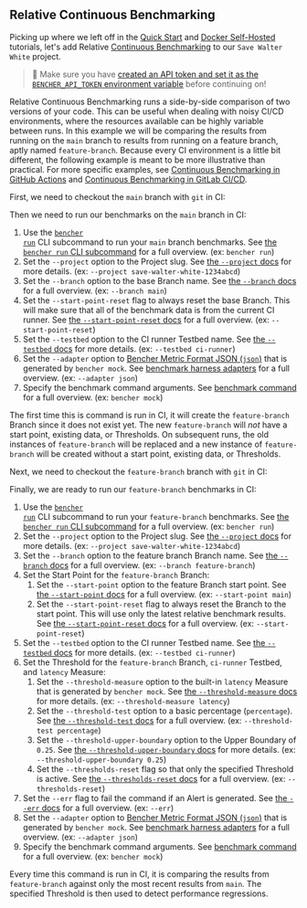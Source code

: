 
## Relative Continuous Benchmarking

Picking up where we left off in the
[Quick Start][quick start] and [Docker Self-Hosted][docker self-hosted] tutorials,
let's add Relative [Continuous Benchmarking][continuous benchmarking] to our `Save Walter White` project.

> 🐰 Make sure you have
> [created an API token and set it as the `BENCHER_API_TOKEN` environment variable][create an api token]
> before continuing on!

[quick start]: /docs/tutorial/quick-start/
[docker self-hosted]: /docs/tutorial/docker/
[continuous benchmarking]: /docs/explanation/continuous-benchmarking/
[create an api token]: /docs/tutorial/quick-start/#create-an-api-token

Relative Continuous Benchmarking runs a side-by-side comparison of two versions of your code.
This can be useful when dealing with noisy CI/CD environments,
where the resources available can be highly variable between runs.
In this example we will be comparing the results from running on the `main` branch
to results from running on a feature branch, aptly named `feature-branch`.
Because every CI environment is a little bit different,
the following example is meant to be more illustrative than practical.
For more specific examples, see [Continuous Benchmarking in GitHub Actions][github actions]
and [Continuous Benchmarking in GitLab CI/CD][gitlab ci/cd].

[github actions]: /docs/how-to/github-actions/
[gitlab ci/cd]: /docs/how-to/gitlab-ci-cd/

First, we need to checkout the `main` branch with `git` in CI:

<GitCheckoutMain />

Then we need to run our benchmarks on the `main` branch in CI:

<RunMainRelative />

1. Use the <code><a href="/docs/explanation/bencher-run/">bencher run</a></code> CLI subcommand
   to run your `main` branch benchmarks.
   See [the `bencher run` CLI subcommand][bencher run] for a full overview.
   (ex: `bencher run`)
2. Set the `--project` option to the Project slug.
   See [the `--project` docs][project option] for more details.
   (ex: `--project save-walter-white-1234abcd`)
3. Set the `--branch` option to the base Branch name.
   See [the `--branch` docs][branch option] for a full overview.
   (ex: `--branch main`)
4. Set the `--start-point-reset` flag to always reset the base Branch.
   This will make sure that all of the benchmark data is from the current CI runner.
   See [the `--start-point-reset` docs][start point reset] for a full overview.
   (ex: `--start-point-reset`)
5. Set the `--testbed` option to the CI runner Testbed name.
   See [the `--testbed` docs][testbed option] for more details.
   (ex: `--testbed ci-runner`)
6. Set the `--adapter` option to [Bencher Metric Format JSON (`json`)][bmf] that is generated by `bencher mock`.
   See [benchmark harness adapters][adapter json] for a full overview.
   (ex: `--adapter json`)
7.  Specify the benchmark command arguments.
    See [benchmark command][command argument] for a full overview.
    (ex: `bencher mock`)

The first time this is command is run in CI,
it will create the `feature-branch` Branch since it does not exist yet.
The new `feature-branch` will _not_ have a start point, existing data, or Thresholds.
On subsequent runs, the old instances of `feature-branch` will be replaced
and a new instance of `feature-branch` will be created without a start point, existing data, or Thresholds.

[bencher run]: /docs/explanation/bencher-run/
[project option]: /docs/explanation/bencher-run/#--project-project
[branch option]: /docs/explanation/branch-selection/#--branch-branch
[start point reset]: /docs/explanation/branch-selection/#--start-point-reset
[testbed option]: /docs/explanation/bencher-run/#--testbed-testbed
[bmf]: /docs/reference/bencher-metric-format/
[adapter json]: /docs/explanation/adapters/#-json
[command argument]: /docs/explanation/bencher-run/#benchmark-command

Next, we need to checkout the `feature-branch` branch with `git` in CI:

<GitCheckoutFeature />

Finally, we are ready to run our `feature-branch` benchmarks in CI:

<RunFeatureRelative />

1. Use the <code><a href="/docs/explanation/bencher-run/">bencher run</a></code> CLI subcommand
   to run your `feature-branch` benchmarks.
   See [the `bencher run` CLI subcommand][bencher run] for a full overview.
   (ex: `bencher run`)
2. Set the `--project` option to the Project slug.
   See [the `--project` docs][project option] for more details.
   (ex: `--project save-walter-white-1234abcd`)
3. Set the `--branch` option to the feature branch Branch name.
   See [the `--branch` docs][branch option] for a full overview.
   (ex: `--branch feature-branch`)
4. Set the Start Point for the `feature-branch` Branch:
   1. Set the `--start-point` option to the feature Branch start point.
   See [the `--start-point` docs][start point] for a full overview.
   (ex: `--start-point main`)
   2. Set the `--start-point-reset` flag to always reset the Branch to the start point.
   This will use only the latest relative benchmark results.
   See [the `--start-point-reset` docs][start point reset] for a full overview.
   (ex: `--start-point-reset`)
5. Set the `--testbed` option to the CI runner Testbed name.
   See [the `--testbed` docs][testbed option] for more details.
   (ex: `--testbed ci-runner`)
6. Set the Threshold for the `feature-branch` Branch, `ci-runner` Testbed, and `latency` Measure:
   1. Set the `--threshold-measure` option to the built-in `latency` Measure that is generated by `bencher mock`.
   See [the `--threshold-measure` docs][threshold measure option] for more details.
   (ex: `--threshold-measure latency`)
   2. Set the `--threshold-test` option to a basic percentage (`percentage`).
   See [the `--threshold-test` docs][threshold test option] for a full overview.
   (ex: `--threshold-test percentage`)
   3. Set the `--threshold-upper-boundary` option to the Upper Boundary of `0.25`.
   See [the `--threshold-upper-boundary` docs][threshold upper boundary] for more details.
   (ex: `--threshold-upper-boundary 0.25`)
   4. Set the `--thresholds-reset` flag so that only the specified Threshold is active.
   See [the `--thresholds-reset` docs][thresholds reset] for a full overview.
   (ex: `--thresholds-reset`)
7. Set the `--err` flag to fail the command if an Alert is generated.
   See [the `--err` docs][alert err] for a full overview.
   (ex: `--err`)
8. Set the `--adapter` option to [Bencher Metric Format JSON (`json`)][bmf] that is generated by `bencher mock`.
   See [benchmark harness adapters][adapter json] for a full overview.
   (ex: `--adapter json`)
9. Specify the benchmark command arguments.
   See [benchmark command][command argument] for a full overview.
   (ex: `bencher mock`)

Every time this command is run in CI,
it is comparing the results from `feature-branch` against only the most recent results from `main`.
The specified Threshold is then used to detect performance regressions.

[start point]: /docs/explanation/branch-selection/#--start-point-branch
[start point reset]: /docs/explanation/branch-selection/#--start-point-reset
[threshold measure option]: /docs/explanation/thresholds/#--threshold-measure-measure
[threshold test option]: /docs/explanation/thresholds/#--threshold-test-test
[threshold upper boundary]: /docs/explanation/thresholds/#--threshold-upper-boundary-boundary
[thresholds reset]: /docs/explanation/thresholds/#--thresholds-reset
[alert err]: /docs/explanation/thresholds/#--err
